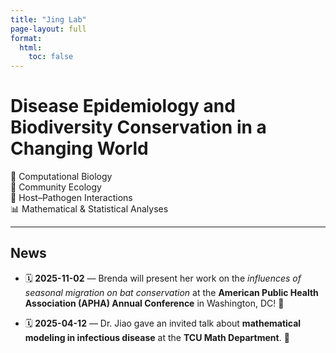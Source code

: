 ```yaml
---
title: "Jing Lab"
page-layout: full
format:
  html:
    toc: false
---
```


<div class="hero">
  <h1>Disease Epidemiology and Biodiversity Conservation in a Changing World</h1>
</div>

<div class="key-areas">
  <div class="area">🧬 Computational Biology</div>
  <div class="area">🌿 Community Ecology</div>
  <div class="area">🧫 Host–Pathogen Interactions</div>
  <div class="area">📊 Mathematical & Statistical Analyses</div>
</div>

---

## News

- 🗓 **2025-11-02** — Brenda will present her work on the *influences of seasonal migration on bat conservation* at the **American Public Health Association (APHA) Annual Conference** in Washington, DC! 🎉

- 🗓 **2025-04-12** — Dr. Jiao gave an invited talk about **mathematical modeling in infectious disease** at the **TCU Math Department**. 👏

